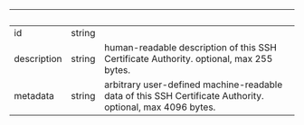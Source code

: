 | &nbsp; | &nbsp; | &nbsp; |
|---|---|---|
| id | string |  |
| description | string | human-readable description of this SSH Certificate Authority. optional, max 255 bytes. |
| metadata | string | arbitrary user-defined machine-readable data of this SSH Certificate Authority. optional, max 4096 bytes. |
